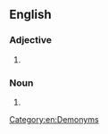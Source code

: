 {{also|Færoese}}
==English==

===Adjective===
{{en-adj|-}}

# {{alternative form of|en|Faroese}}

===Noun===
{{en-noun|~|Faeroese}}

# {{alternative form of|en|Faroese}}

[[Category:en:Demonyms]]